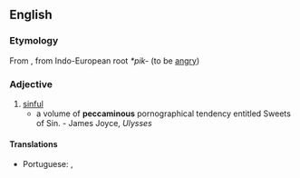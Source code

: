 ==English==

===Etymology===
From {{etyl|la|en}} {{term|pecco|peccō|lang=la|sin}}, from Indo-European root ''*pik-'' (to be [[angry]])

===Adjective===
{{en-adj}}

# [[sinful]]
#* a volume of '''peccaminous''' pornographical tendency entitled Sweets of Sin. - James Joyce, ''Ulysses''

====Translations====
{{trans-top|sinful}}
* Portuguese: {{t|pt|pecaminoso|m}}, {{t|pt|pecaminosa|f}}
{{trans-mid}}
{{trans-bottom}}